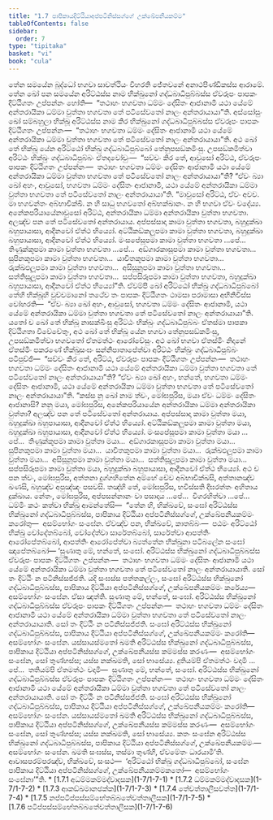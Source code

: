 ```yaml
---
title: "1.7 පාපිකායදිට්ඨියාඅප්පටිනිස්සග්ගේ උක්ඛේපනීයකම්ම"
tableOfContents: false
sidebar:
  order: 7
type: "tipitaka"
basket: "vi"
book: "cula"
---
```



<DynamicBreadcrumb />

<Division number="65" book="cula">

<Paragraph number="297" book="cula">
තේන සමයේන බුද්ධෝ භගවා සාවත්ථියං විහරති ජේතවනේ අනාථපිණ්ඩිකස්ස ආරාමේ. තේන ඛෝ පන සමයේන අරිට්ඨස්ස නාම භික්ඛුනෝ ගද්ධබාධිපුබ්බස්ස ඒවරූපං පාපකං දිට්ඨිගතං උප්පන්නං හෝති—  “තථාහං භගවතා ධම්මං දේසිතං ආජානාමි යථා යේමේ අන්තරායිකා ධම්මා වුත්තා භගවතා තේ පටිසේවතෝ නාලං අන්තරායායා”ති. අස්සෝසුං ඛෝ සම්බහුලා භික්ඛූ අරිට්ඨස්ස නාම කිර භික්ඛුනෝ ගද්ධබාධිපුබ්බස්ස ඒවරූපං පාපකං දිට්ඨිගතං උප්පන්නං—  “තථාහං භගවතා ධම්මං දේසිතං ආජානාමි යථා යේමේ අන්තරායිකා ධම්මා වුත්තා භගවතා තේ පටිසේවතෝ නාලං අන්තරායායා”ති.


</Paragraph>

<Paragraph number="298" book="cula">
අථ ඛෝ තේ භික්ඛූ යේන අරිට්ඨෝ භික්ඛු ගද්ධබාධිපුබ්බෝ තේනුපසඞ්කමිංසු. උපසඞ්කමිත්වා අරිට්ඨං භික්ඛුං ගද්ධබාධිපුබ්බං ඒතදවෝචුං—  “සච්චං කිර තේ, ආවුසෝ අරිට්ඨ, ඒවරූපං පාපකං දිට්ඨිගතං උප්පන්නං—  තථාහං භගවතා ධම්මං දේසිතං ආජානාමි යථා යේමේ අන්තරායිකා ධම්මා වුත්තා භගවතා තේ පටිසේවතෝ නාලං අන්තරායායා”ති? “ඒවං බ්‍යා ඛෝ අහං, ආවුසෝ, භගවතා ධම්මං දේසිතං ආජානාමි, යථා යේමේ අන්තරායිකා ධම්මා වුත්තා භගවතා තේ පටිසේවතෝ නාලං අන්තරායායා”ති.


</Paragraph>

<Paragraph number="299" book="cula">
“මාවුසෝ අරිට්ඨ, ඒවං අවච. මා භගවන්තං අබ්භාචික්ඛි. න හි සාධු භගවතෝ අබ්භක්ඛානං. න හි භගවා ඒවං වදේය්‍ය. අනේකපරියායේනාවුසෝ අරිට්ඨ, අන්තරායිකා ධම්මා අන්තරායිකා වුත්තා භගවතා. අලඤ්ච පන තේ පටිසේවතෝ අන්තරායාය. අප්පස්සාදා කාමා වුත්තා භගවතා, බහුදුක්ඛා බහුපායාසා, ආදීනවෝ ඒත්ථ භිය්‍යෝ. අට්ඨිකඞ්කලූපමා කාමා වුත්තා භගවතා, බහුදුක්ඛා බහුපායාසා, ආදීනවෝ ඒත්ථ භිය්‍යෝ. මංසපේසූපමා කාමා වුත්තා භගවතා …පේ…  තිණුක්කූපමා කාමා වුත්තා භගවතා …පේ…  අඞ්ගාරකාසූපමා කාමා වුත්තා භගවතා…  සුපිනකූපමා කාමා වුත්තා භගවතා…  යාචිතකූපමා කාමා වුත්තා භගවතා…  රුක්ඛඵලූපමා කාමා වුත්තා භගවතා…  අසිසූනූපමා කාමා වුත්තා භගවතා…  සත්තිසූලූපමා කාමා වුත්තා භගවතා…  සප්පසිරූපමා කාමා වුත්තා භගවතා, බහුදුක්ඛා බහුපායාසා, ආදීනවෝ ඒත්ථ භිය්‍යෝ”ති.


</Paragraph>

<Paragraph number="300" book="cula">
ඒවම්පි ඛෝ අරිට්ඨෝ භික්ඛු ගද්ධබාධිපුබ්බෝ තේහි භික්ඛූහි වුච්චමානෝ තථේව තං පාපකං දිට්ඨිගතං ථාමසා පරාමාසා අභිනිවිස්ස වෝහරති—  “ඒවං බ්‍යා ඛෝ අහං, ආවුසෝ, භගවතා ධම්මං දේසිතං ආජානාමි, යථා යේමේ අන්තරායිකා ධම්මා වුත්තා භගවතා තේ පටිසේවතෝ නාලං අන්තරායායා”ති. යතෝ ච ඛෝ තේ භික්ඛූ නාසක්ඛිංසු අරිට්ඨං භික්ඛුං ගද්ධබාධිපුබ්බං ඒතස්මා පාපකා දිට්ඨිගතා විවේචේතුං, අථ ඛෝ තේ භික්ඛූ යේන භගවා තේනුපසඞ්කමිංසු, උපසඞ්කමිත්වා භගවතෝ ඒතමත්ථං ආරෝචේසුං.


</Paragraph>

<Paragraph number="301" book="cula">
අථ ඛෝ භගවා ඒතස්මිං නිදානේ ඒතස්මිං පකරණේ භික්ඛුසංඝං සන්නිපාතාපේත්වා අරිට්ඨං භික්ඛුං ගද්ධබාධිපුබ්බං පටිපුච්ඡි—  “සච්චං කිර තේ, අරිට්ඨ, ඒවරූපං පාපකං දිට්ඨිගතං උප්පන්නං—  තථාහං භගවතා ධම්මං දේසිතං ආජානාමි යථා යේමේ අන්තරායිකා ධම්මා වුත්තා භගවතා තේ පටිසේවතෝ නාලං අන්තරායායා”ති? “ඒවං බ්‍යා ඛෝ අහං, භන්තේ, භගවතා ධම්මං දේසිතං ආජානාමි, යථා යේමේ අන්තරායිකා ධම්මා වුත්තා භගවතා තේ පටිසේවතෝ නාලං අන්තරායායා”ති.


</Paragraph>

<Paragraph number="302" book="cula">
“කස්ස නු ඛෝ නාම ත්වං, මෝඝපුරිස, මයා ඒවං ධම්මං දේසිතං ආජානාසි? නනු මයා, මෝඝපුරිස, අනේකපරියායේන අන්තරායිකා ධම්මා අන්තරායිකා වුත්තා? අලඤ්ච පන තේ පටිසේවතෝ අන්තරායාය. අප්පස්සාදා කාමා වුත්තා මයා, බහුදුක්ඛා බහුපායාසා, ආදීනවෝ ඒත්ථ භිය්‍යෝ. අට්ඨිකඞ්කලූපමා කාමා වුත්තා මයා, බහුදුක්ඛා බහුපායාසා, ආදීනවෝ ඒත්ථ භිය්‍යෝ. මංසපේසූපමා කාමා වුත්තා මයා …පේ…  තිණුක්කූපමා කාමා වුත්තා මයා…  අඞ්ගාරකාසූපමා කාමා වුත්තා මයා…  සුපිනකූපමා කාමා වුත්තා මයා…  යාචිතකූපමා කාමා වුත්තා මයා…  රුක්ඛඵලූපමා කාමා වුත්තා මයා…  අසිසූනූපමා කාමා වුත්තා මයා…  සත්තිසූලූපමා කාමා වුත්තා මයා…  සප්පසිරූපමා කාමා වුත්තා මයා, බහුදුක්ඛා බහුපායාසා, ආදීනවෝ ඒත්ථ භිය්‍යෝ. අථ ච පන ත්වං, මෝඝපුරිස, අත්තනා දුග්ගහිතේන අම්හේ චේව අබ්භාචික්ඛසි, අත්තානඤ්ච ඛණසි, බහුඤ්ච අපුඤ්ඤං පසවසි. තඤ්හි තේ, මෝඝපුරිස, භවිස්සති දීඝරත්තං අහිතාය දුක්ඛාය. නේතං, මෝඝපුරිස, අප්පසන්නානං වා පසාදාය …පේ…  විගරහිත්වා …පේ…  ධම්මිං කථං කත්වා භික්ඛූ ආමන්තේසි—  “තේන හි, භික්ඛවේ, සංඝෝ අරිට්ඨස්ස භික්ඛුනෝ ගද්ධබාධිපුබ්බස්ස, පාපිකාය දිට්ඨියා අප්පටිනිස්සග්ගේ, උක්ඛේපනීයකම්මං කරෝතු—  අසම්භෝගං සංඝේන. ඒවඤ්ච පන, භික්ඛවේ, කාතබ්බං—  පඨමං අරිට්ඨෝ භික්ඛු චෝදේතබ්බෝ, චෝදේත්වා සාරේතබ්බෝ, සාරේත්වා ආපත්තිං ආරෝපේතබ්බෝ, ආපත්තිං ආරෝපේත්වා බ්‍යත්තේන භික්ඛුනා පටිබලේන සංඝෝ ඤාපේතබ්බෝ—


</Paragraph>

</Division>
<Division number="66" book="cula">

<Paragraph number="303" book="cula">
‘සුණාතු මේ, භන්තේ, සංඝෝ. අරිට්ඨස්ස භික්ඛුනෝ ගද්ධබාධිපුබ්බස්ස ඒවරූපං පාපකං දිට්ඨිගතං උප්පන්නං—  තථාහං භගවතා ධම්මං දේසිතං ආජානාමි යථා යේමේ අන්තරායිකා ධම්මා වුත්තා භගවතා තේ පටිසේවතෝ නාලං අන්තරායායාති. සෝ තං දිට්ඨිං න පටිනිස්සජ්ජති. යදි සංඝස්ස පත්තකල්ලං, සංඝෝ අරිට්ඨස්ස භික්ඛුනෝ ගද්ධබාධිපුබ්බස්ස, පාපිකාය දිට්ඨියා අප්පටිනිස්සග්ගේ, උක්ඛේපනීයකම්මං කරේය්‍ය—  අසම්භෝගං සංඝේන. ඒසා ඤත්ති.


</Paragraph>

<Paragraph number="304" book="cula">
සුණාතු මේ, භන්තේ, සංඝෝ. අරිට්ඨස්ස භික්ඛුනෝ ගද්ධබාධිපුබ්බස්ස ඒවරූපං පාපකං දිට්ඨිගතං උප්පන්නං—  තථාහං භගවතා ධම්මං දේසිතං ආජානාමි යථා යේමේ අන්තරායිකා ධම්මා වුත්තා භගවතා තේ පටිසේවතෝ නාලං අන්තරායායාති. සෝ තං දිට්ඨිං න පටිනිස්සජ්ජති. සංඝෝ අරිට්ඨස්ස භික්ඛුනෝ ගද්ධබාධිපුබ්බස්ස, පාපිකාය දිට්ඨියා අප්පටිනිස්සග්ගේ, උක්ඛේපනීයකම්මං කරෝති—  අසම්භෝගං සංඝේන. යස්සායස්මතෝ ඛමති අරිට්ඨස්ස භික්ඛුනෝ ගද්ධබාධිපුබ්බස්ස, පාපිකාය දිට්ඨියා අප්පටිනිස්සග්ගේ, උක්ඛේපනීයස්ස කම්මස්ස කරණං—  අසම්භෝගං සංඝේන, සෝ තුණ්හස්ස; යස්ස නක්ඛමති, සෝ භාසේය්‍ය.


</Paragraph>

<Paragraph number="305" book="cula">
දුතියම්පි ඒතමත්ථං වදාමි …පේ…  තතියම්පි ඒතමත්ථං වදාමි—  සුණාතු මේ, භන්තේ, සංඝෝ. අරිට්ඨස්ස භික්ඛුනෝ ගද්ධබාධිපුබ්බස්ස ඒවරූපං පාපකං දිට්ඨිගතං උප්පන්නං—  තථාහං භගවතා ධම්මං දේසිතං ආජානාමි යථා යේමේ අන්තරායිකා ධම්මා වුත්තා භගවතා තේ පටිසේවතෝ නාලං අන්තරායායාති. සෝ තං දිට්ඨිං න පටිනිස්සජ්ජති. සංඝෝ අරිට්ඨස්ස භික්ඛුනෝ ගද්ධබාධිපුබ්බස්ස, පාපිකාය දිට්ඨියා අප්පටිනිස්සග්ගේ, උක්ඛේපනීයකම්මං කරෝති—  අසම්භෝගං සංඝේන. යස්සායස්මතෝ ඛමති අරිට්ඨස්ස භික්ඛුනෝ ගද්ධබාධිපුබ්බස්ස, පාපිකාය දිට්ඨියා අප්පටිනිස්සග්ගේ, උක්ඛේපනීයස්ස කම්මස්ස කරණං—  අසම්භෝගං සංඝේන, සෝ තුණ්හස්ස; යස්ස නක්ඛමති, සෝ භාසේය්‍ය.


</Paragraph>

<Paragraph number="306" book="cula">
කතං සංඝේන අරිට්ඨස්ස භික්ඛුනෝ ගද්ධබාධිපුබ්බස්ස, පාපිකාය දිට්ඨියා අප්පටිනිස්සග්ගේ, උක්ඛේපනීයකම්මං—  අසම්භෝගං සංඝේන. ඛමති සංඝස්ස, තස්මා තුණ්හී, ඒවමේතං ධාරයාමී’ති.


</Paragraph>

<Paragraph number="307" book="cula">
ආවාසපරම්පරඤ්ච, භික්ඛවේ, සංසථ—  ‘අරිට්ඨෝ භික්ඛු ගද්ධබාධිපුබ්බෝ, සංඝේන පාපිකාය දිට්ඨියා අප්පටිනිස්සග්ගේ, උක්ඛේපනීයකම්මකතෝ—  අසම්භෝගං සංඝේනා’”ති.

</Paragraph>
</Division>

<TableOfContents book="cula" section="1.7">
* [1.7.1 අධම්මකම්මද්වාදසක](1-7/1-7-1)
* [1.7.2 ධම්මකම්මද්වාදසක](1-7/1-7-2)
* [1.7.3 ආකඞ්ඛමානඡක්ක](1-7/1-7-3)
* [1.7.4 තේචත්තාලීසවත්ත](1-7/1-7-4)
* [1.7.5 නප්පටිප්පස්සම්භේතබ්බතේචත්තාලීසක](1-7/1-7-5)
* [1.7.6 පටිප්පස්සම්භේතබ්බතේචත්තාලීසක](1-7/1-7-6)
</TableOfContents>